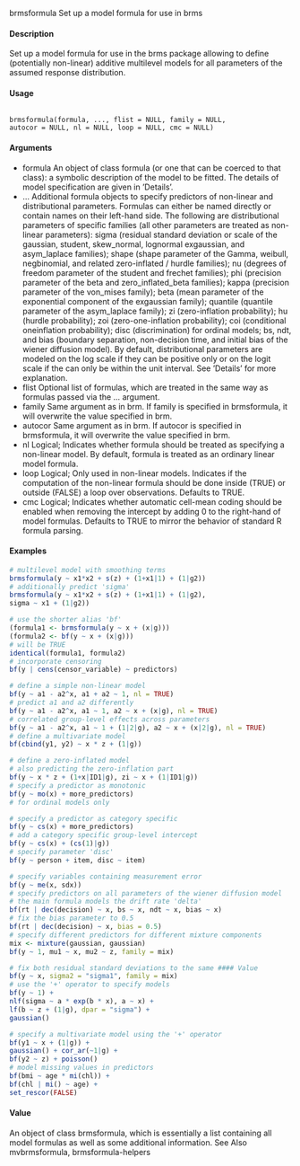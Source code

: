 brmsformula Set up a model formula for use in brms

#### Description 
Set up a model formula for use in the brms package allowing to define (potentially non-linear)
additive multilevel models for all parameters of the assumed response distribution.

#### Usage
<pre><code>
brmsformula(formula, ..., flist = NULL, family = NULL,
autocor = NULL, nl = NULL, loop = NULL, cmc = NULL)
</code></pre>

#### Arguments

* formula An object of class formula (or one that can be coerced to that class): a symbolic description  of the model to be fitted. The details of model specification are given in ’Details’.
* ... Additional formula objects to specify predictors of non-linear and distributional parameters. Formulas can either be named directly or contain names on their left-hand side. The following are distributional parameters of specific
families (all other parameters are treated as non-linear parameters): sigma (residual standard deviation or scale of the gaussian, student, skew_normal, lognormal exgaussian, and asym_laplace families); shape (shape parameter
of the Gamma, weibull, negbinomial, and related zero-inflated / hurdle families); nu (degrees of freedom parameter of the student and frechet families); phi (precision parameter of the beta and zero_inflated_beta families);
kappa (precision parameter of the von_mises family); beta (mean parameter of the exponential component of the exgaussian family); quantile (quantile parameter of the asym_laplace family); zi (zero-inflation probability); hu
(hurdle probability); zoi (zero-one-inflation probability); coi (conditional oneinflation probability); disc (discrimination) for ordinal models; bs, ndt, and bias (boundary separation, non-decision time, and initial bias of the wiener diffusion model). By default, distributional parameters are modeled on the log scale if they can be positive only or on the logit scale if the can only be within the unit interval. See ’Details’ for more explanation.
* flist Optional list of formulas, which are treated in the same way as formulas passed
via the ... argument.
* family Same argument as in brm. If family is specified in brmsformula, it will overwrite the value specified in brm.
* autocor Same argument as in brm. If autocor is specified in brmsformula, it will overwrite the value specified in brm.
* nl Logical; Indicates whether formula should be treated as specifying a non-linear model.  By default, formula is treated as an ordinary linear model formula.
* loop Logical; Only used in non-linear models. Indicates if the computation of the non-linear formula should be done inside (TRUE) or outside (FALSE) a loop over observations. Defaults to TRUE.
* cmc Logical; Indicates whether automatic cell-mean coding should be enabled when removing the intercept by adding 0 to the right-hand of model formulas. Defaults to TRUE to mirror the behavior of standard R formula parsing.


#### Examples
```r
# multilevel model with smoothing terms
brmsformula(y ~ x1*x2 + s(z) + (1+x1|1) + (1|g2))
# additionally predict 'sigma'
brmsformula(y ~ x1*x2 + s(z) + (1+x1|1) + (1|g2),
sigma ~ x1 + (1|g2))
```

```r
# use the shorter alias 'bf'
(formula1 <- brmsformula(y ~ x + (x|g)))
(formula2 <- bf(y ~ x + (x|g)))
# will be TRUE
identical(formula1, formula2)
# incorporate censoring
bf(y | cens(censor_variable) ~ predictors)
```

```r
# define a simple non-linear model
bf(y ~ a1 - a2^x, a1 + a2 ~ 1, nl = TRUE)
# predict a1 and a2 differently
bf(y ~ a1 - a2^x, a1 ~ 1, a2 ~ x + (x|g), nl = TRUE)
# correlated group-level effects across parameters
bf(y ~ a1 - a2^x, a1 ~ 1 + (1|2|g), a2 ~ x + (x|2|g), nl = TRUE)
# define a multivariate model
bf(cbind(y1, y2) ~ x * z + (1|g))
```

```r
# define a zero-inflated model
# also predicting the zero-inflation part
bf(y ~ x * z + (1+x|ID1|g), zi ~ x + (1|ID1|g))
# specify a predictor as monotonic
bf(y ~ mo(x) + more_predictors)
# for ordinal models only
```

```r
# specify a predictor as category specific
bf(y ~ cs(x) + more_predictors)
# add a category specific group-level intercept
bf(y ~ cs(x) + (cs(1)|g))
# specify parameter 'disc'
bf(y ~ person + item, disc ~ item)
```

```r
# specify variables containing measurement error
bf(y ~ me(x, sdx))
# specify predictors on all parameters of the wiener diffusion model
# the main formula models the drift rate 'delta'
bf(rt | dec(decision) ~ x, bs ~ x, ndt ~ x, bias ~ x)
# fix the bias parameter to 0.5
bf(rt | dec(decision) ~ x, bias = 0.5)
# specify different predictors for different mixture components
mix <- mixture(gaussian, gaussian)
bf(y ~ 1, mu1 ~ x, mu2 ~ z, family = mix)
```

```r
# fix both residual standard deviations to the same #### Value
bf(y ~ x, sigma2 = "sigma1", family = mix)
# use the '+' operator to specify models
bf(y ~ 1) +
nlf(sigma ~ a * exp(b * x), a ~ x) +
lf(b ~ z + (1|g), dpar = "sigma") +
gaussian()
```

```r
# specify a multivariate model using the '+' operator
bf(y1 ~ x + (1|g)) +
gaussian() + cor_ar(~1|g) +
bf(y2 ~ z) + poisson()
# model missing values in predictors
bf(bmi ~ age * mi(chl)) +
bf(chl | mi() ~ age) +
set_rescor(FALSE)
```


#### Value
An object of class brmsformula, which is essentially a list containing all model formulas as well
as some additional information.
See Also
mvbrmsformula, brmsformula-helpers
